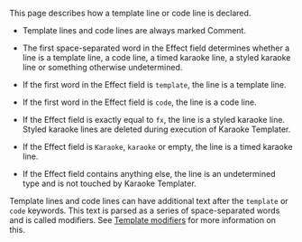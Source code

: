 This page describes how a template line or code line is declared.

* Template lines and code lines are always marked Comment.

* The first space-separated word in the Effect field determines whether a line is a template line, a code line, a timed karaoke line, a styled karaoke line or something otherwise undetermined.

* If the first word in the Effect field is <code>template</code>, the line is a template line.

* If the first word in the Effect field is <code>code</code>, the line is a code line.

* If the Effect field is exactly equal to <code>fx</code>, the line is a styled karaoke line. Styled karaoke lines are deleted during execution of Karaoke Templater.

* If the Effect field is <code>Karaoke</code>, <code>karaoke</code> or empty, the line is a timed karaoke line.

* If the Effect field contains anything else, the line is an undetermined type and is not touched by Karaoke Templater.

Template lines and code lines can have additional text after the <code>template</code> or <code>code</code> keywords. This text is parsed as a series of space-separated words and is called modifiers. See [[Karaoke Templater Reference: Template modifiers|Template modifiers]] for more information on this.

{{Automation navbox}}